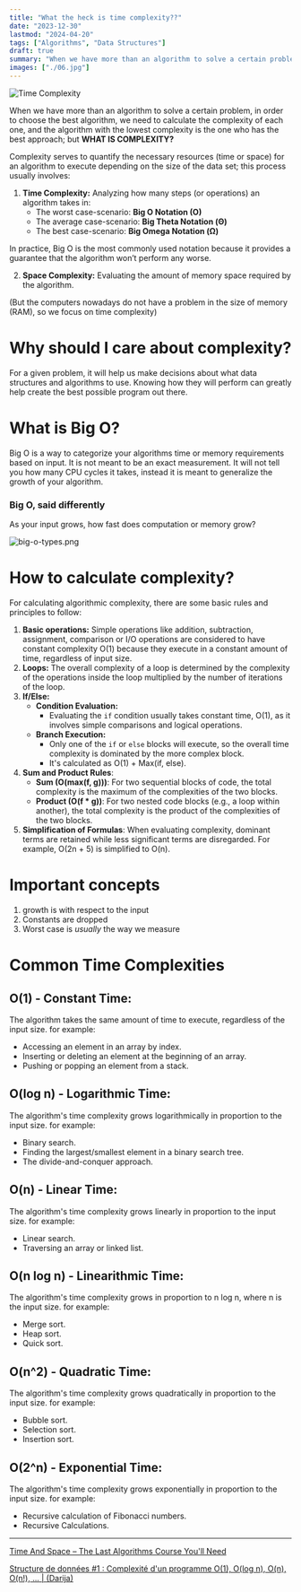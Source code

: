 ```yaml
---
title: "What the heck is time complexity??"
date: "2023-12-30"
lastmod: "2024-04-20"
tags: ["Algorithms", "Data Structures"]
draft: true
summary: "When we have more than an algorithm to solve a certain problem, in order to choose the best algorithm, we need to calculate the complexity of each one, and the algorithm with the lowest complexity is the one who has the best approach; but WHAT IS COMPLEXITY?"
images: ["./06.jpg"]
---
```


![Time Complexity](./06.jpg)

When we have more than an algorithm to solve a certain problem, in order to choose the best algorithm, we need to calculate the complexity of each one, and the algorithm with the lowest complexity is the one who has the best approach; but **WHAT IS COMPLEXITY?**

Complexity serves to quantify the necessary resources (time or space) for an algorithm to execute depending on the size of the data set; this process usually involves:

1. **Time Complexity:** Analyzing how many steps (or operations) an algorithm takes in:
   - The worst case-scenario: **Big O Notation (O)**
   - The average case-scenario: **Big Theta Notation (Θ)**
   - The best case-scenario: **Big Omega Notation (Ω)**

In practice, Big O is the most commonly used notation because it provides a guarantee that the algorithm won’t perform any worse.

2. **Space Complexity:** Evaluating the amount of memory space required by the algorithm.

(But the computers nowadays do not have a problem in the size of memory (RAM), so we focus on time complexity)

# Why should I care about complexity?

For a given problem, it will help us make decisions about what data structures and algorithms to use. Knowing how they will perform can greatly help create the best possible program out there.

# What is Big O?

Big O is a way to categorize your algorithms time or memory requirements based on input. It is not meant to be an exact measurement. It will not tell you how many CPU cycles it takes, instead it is meant to generalize the growth of your algorithm.

### Big O, said differently

As your input grows, how fast does computation or memory grow?

![big-o-types.png](./big-o-types.png)

# How to calculate complexity?

For calculating algorithmic complexity, there are some basic rules and principles to follow:

1. **Basic operations:** Simple operations like addition, subtraction, assignment, comparison or I/O operations are considered to have constant complexity O(1) because they execute in a constant amount of time, regardless of input size.
2. **Loops:** The overall complexity of a loop is determined by the complexity of the operations inside the loop multiplied by the number of iterations of the loop.
3. **If/Else:**
   - **Condition Evaluation:**
     - Evaluating the `if` condition usually takes constant time, O(1), as it involves simple comparisons and logical operations.
   - **Branch Execution:**
     - Only one of the `if` or `else` blocks will execute, so the overall time complexity is dominated by the more complex block.
     - It's calculated as O(1) + Max(if, else).
4. **Sum and Product Rules**:
   - **Sum (O(max(f, g)))**: For two sequential blocks of code, the total complexity is the maximum of the complexities of the two blocks.
   - **Product (O(f \* g))**: For two nested code blocks (e.g., a loop within another), the total complexity is the product of the complexities of the two blocks.
5. **Simplification of Formulas**: When evaluating complexity, dominant terms are retained while less significant terms are disregarded. For example, O(2n + 5) is simplified to O(n).

# Important concepts

1. growth is with respect to the input
2. Constants are dropped
3. Worst case is *usually* the way we measure

# Common Time Complexities

## O(1) - Constant Time:

The algorithm takes the same amount of time to execute, regardless of the input size. for example:

- Accessing an element in an array by index.
- Inserting or deleting an element at the beginning of an array.
- Pushing or popping an element from a stack.

## O(log n) - Logarithmic Time:

The algorithm's time complexity grows logarithmically in proportion to the input size. for example:

- Binary search.
- Finding the largest/smallest element in a binary search tree.
- The divide-and-conquer approach.

## O(n) - Linear Time:

The algorithm's time complexity grows linearly in proportion to the input size. for example:

- Linear search.
- Traversing an array or linked list.

## O(n log n) - Linearithmic Time:

The algorithm's time complexity grows in proportion to n log n, where n is the input size. for example:

- Merge sort.
- Heap sort.
- Quick sort.

## O(n^2) - Quadratic Time:

The algorithm's time complexity grows quadratically in proportion to the input size. for example:

- Bubble sort.
- Selection sort.
- Insertion sort.

## O(2^n) - Exponential Time:

The algorithm's time complexity grows exponentially in proportion to the input size. for example:

- Recursive calculation of Fibonacci numbers.
- Recursive Calculations.

---

[Time And Space – The Last Algorithms Course You'll Need](https://theprimeagen.github.io/fem-algos/lessons/algorithms-and-time-space-complexity/time-and-space-complexity)

[Structure de données #1 : Complexité d'un programme O(1), O(log n), O(n), O(n!), ... | (Darija)](https://www.youtube.com/watch?v=zTbo2t5Man8&pp=ygUaaGFzc2FuIGVsIGJhaGkgY29tcGxleGl0w6k=)
